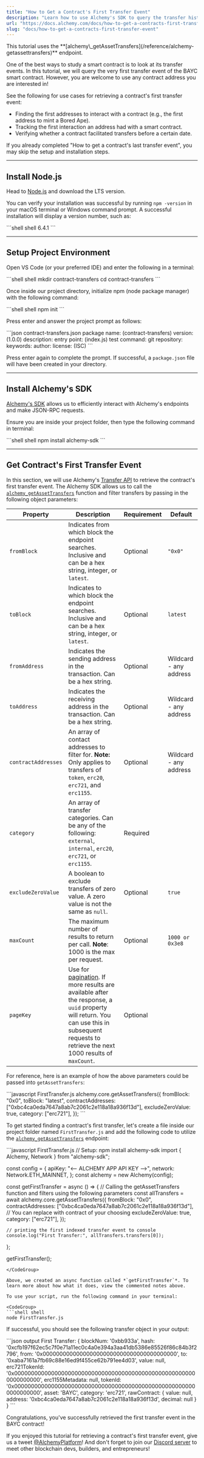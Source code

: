 ```yaml
---
title: "How to Get a Contract's First Transfer Event"
description: "Learn how to use Alchemy's SDK to query the transfer history of one or multiple smart contracts in a single request."
url: "https://docs.alchemy.com/docs/how-to-get-a-contracts-first-transfer-event"
slug: "docs/how-to-get-a-contracts-first-transfer-event"
---
```


<Info>
  This tutorial uses the **[alchemy\_getAssetTransfers](/reference/alchemy-getassettransfers)** endpoint.
</Info>

One of the best ways to study a smart contract is to look at its transfer events. In this tutorial, we will query the very first transfer event of the BAYC smart contract. However, you are welcome to use any contract address you are interested in!

See the following for use cases for retrieving a contract's first transfer event:

* Finding the first addresses to interact with a contract (e.g., the first address to mint a Bored Ape).
* Tracking the first interaction an address had with a smart contract.
* Verifying whether a contract facilitated transfers before a certain date.

<Info>
  If you already completed "How to get a contract's last transfer event", you may skip the setup and installation steps.
</Info>

***

## Install Node.js

Head to [Node.js](https://nodejs.org/en/) and download the LTS version.

You can verify your installation was successful by running `npm -version` in your macOS terminal or Windows command prompt. A successful installation will display a version number, such as:

<CodeGroup>
  ```shell shell
  6.4.1
  ```
</CodeGroup>

***

## Setup Project Environment

Open VS Code (or your preferred IDE) and enter the following in a terminal:

<CodeGroup>
  ```shell shell
  mkdir contract-transfers
  cd contract-transfers
  ```
</CodeGroup>

Once inside our project directory, initialize npm (node package manager) with the following command:

<CodeGroup>
  ```shell shell
  npm init
  ```
</CodeGroup>

Press enter and answer the project prompt as follows:

<CodeGroup>
  ```json contract-transfers.json
  package name: (contract-transfers)
  version: (1.0.0)
  description: 
  entry point: (index.js)
  test command: 
  git repository: 
  keywords: 
  author: 
  license: (ISC)
  ```
</CodeGroup>

Press enter again to complete the prompt. If successful, a `package.json` file will have been created in your directory.

***

## Install Alchemy's SDK

[Alchemy's SDK](/reference/alchemy-sdk-quickstart) allows us to efficiently interact with Alchemy's endpoints and make JSON-RPC requests.

Ensure you are inside your project folder, then type the following command in terminal:

<CodeGroup>
  ```shell shell
  npm install alchemy-sdk
  ```
</CodeGroup>

***

## Get Contract's First Transfer Event

In this section, we will use Alchemy's [Transfer API](/reference/transfers-api) to retrieve the contract's first transfer event. The Alchemy SDK allows us to call the [`alchemy_getAssetTransfers`](/reference/alchemy-getassettransfers) function and filter transfers by passing in the following object parameters:

| Property            | Description                                                                                                                                                                                                                                                                                                                                                                              | Requirement | Default                |
| ------------------- | ---------------------------------------------------------------------------------------------------------------------------------------------------------------------------------------------------------------------------------------------------------------------------------------------------------------------------------------------------------------------------------------- | ----------- | ---------------------- |
| `fromBlock`         | Indicates from which block the endpoint searches. Inclusive and can be a hex string, integer, or `latest`.                                                                                                                                                                                                                                                                               | Optional    | `"0x0"`                |
| `toBlock`           | Indicates to which block the endpoint searches. Inclusive and can be a hex string, integer, or `latest`.                                                                                                                                                                                                                                                                                 | Optional    | `latest`               |
| `fromAddress`       | Indicates the sending address in the transaction. Can be a hex string.                                                                                                                                                                                                                                                                                                                   | Optional    | Wildcard - any address |
| `toAddress`         | Indicates the receiving address in the transaction. Can be a hex string.                                                                                                                                                                                                                                                                                                                 | Optional    | Wildcard - any address |
| `contractAddresses` | An array of contact addresses to filter for. **Note:** Only applies to transfers of `token`, `erc20`, `erc721`, and `erc1155`.                                                                                                                                                                                                                                                           | Optional    | Wildcard - any address |
| `category`          | An array of transfer categories. Can be any of the following: `external`, `internal`, `erc20`, `erc721`, or `erc1155`.                                                                                                                                                                                                                                                                   | Required    |                        |
| `excludeZeroValue`  | A boolean to exclude transfers of zero value. A zero value is not the same as `null`.                                                                                                                                                                                                                                                                                                    | Optional    | `true`                 |
| `maxCount`          | The maximum number of results to return per call. **Note**: 1000 is the max per request.                                                                                                                                                                                                                                                                                                 | Optional    | `1000 or 0x3e8`        |
| `pageKey`           | Use for [pagination](https://app.gitbook.com/o/-MB5OnTtI_5pcZn7v2wm/s/-MB17w56kk7ZnRMWdqOL/~/changes/WTZhmfICAlXTSmnAxOTR/enhanced-apis/transfers-api/how-to-get-a-contracts-first-transfer-event#pagination). If more results are available after the response, a `uuid` property will return. You can use this in subsequent requests to retrieve the next 1000 results of `maxCount`. | Optional    |                        |

For reference, here is an example of how the above parameters could be passed into `getAssetTransfers`:

<CodeGroup>
  ```javascript FirstTransfer.js
  alchemy.core.getAssetTransfers({
      fromBlock: "0x0",
      toBlock: "latest",
      contractAddresses: ["0xbc4ca0eda7647a8ab7c2061c2e118a18a936f13d"],
      excludeZeroValue: true,
      category: ["erc721"],
    });
  ```
</CodeGroup>

To get started finding a contract's first transfer, let's create a file inside our project folder named `FirstTransfer.js` and add the following code to utilize the [`alchemy_getAssetTransfers`](/reference/alchemy-getassettransfers) endpoint:

<CodeGroup>
  ```javascript FirstTransfer.js
  // Setup: npm install alchemy-sdk
  import { Alchemy, Network } from "alchemy-sdk";

  const config = {
    apiKey: "<-- ALCHEMY APP API KEY -->",
    network: Network.ETH_MAINNET,
  };
  const alchemy = new Alchemy(config);

  const getFirstTransfer = async () => {
    // Calling the getAssetTransfers function and filters using the following parameters
    const allTransfers = await alchemy.core.getAssetTransfers({
      fromBlock: "0x0",
      contractAddresses: ["0xbc4ca0eda7647a8ab7c2061c2e118a18a936f13d"], // You can replace with contract of your choosing
      excludeZeroValue: true,
      category: ["erc721"],
    });

    // printing the first indexed transfer event to console
    console.log("First Transfer:", allTransfers.transfers[0]);
  };

  getFirstTransfer();
  ```
</CodeGroup>

Above, we created an async function called *`getFirstTransfer`*. To learn more about how what it does, view the commented notes above.

To use your script, run the following command in your terminal:

<CodeGroup>
  ```shell shell
  node FirstTransfer.js
  ```
</CodeGroup>

If successful, you should see the following transfer object in your output:

<CodeGroup>
  ```json output
  First Transfer: {
    blockNum: '0xbb933a',
    hash: '0xcfb197f62ec5c7f0e71a11ec0c4a0e394a3aa41db5386e85526f86c84b3f2796',
    from: '0x0000000000000000000000000000000000000000',
    to: '0xaba7161a7fb69c88e16ed9f455ce62b791ee4d03',
    value: null,
    erc721TokenId: '0x0000000000000000000000000000000000000000000000000000000000000000',
    erc1155Metadata: null,
    tokenId: '0x0000000000000000000000000000000000000000000000000000000000000000',
    asset: 'BAYC',
    category: 'erc721',
    rawContract: {
      value: null,
      address: '0xbc4ca0eda7647a8ab7c2061c2e118a18a936f13d',
      decimal: null
    }
  }
  ```
</CodeGroup>

Congratulations, you've successfully retrieved the first transfer event in the BAYC contract!

If you enjoyed this tutorial for retrieving a contract's first transfer event, give us a tweet [@AlchemyPlatform](https://twitter.com/AlchemyPlatform)! And don't forget to join our [Discord server](https://www.alchemy.com/discord) to meet other blockchain devs, builders, and entrepreneurs!
